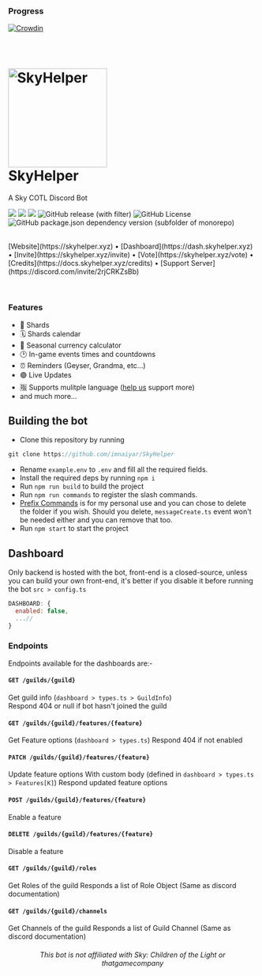 ### Progress
[![Crowdin](https://badges.crowdin.net/skyhelper/localized.svg)](https://crowdin.com/project/skyhelper)

<h1 style={{ textAlign: 'center' }}>
  <br />
  <a href="https://github.com/imnaiyar/SkyHelper"><img src="https://skyhelper.xyz/assets/img/boticon.png" height="200" width="200" alt="SkyHelper" style={{ display: 'block', margin: '0 auto' }} /></a>
  <br />
  SkyHelper
</h1>

<p style={{ textAlign: 'center' }}>A Sky COTL Discord Bot</p>
<div style={{ textAlign: 'center' }}>
  <img src="https://img.shields.io/badge/javascript-%23323330.svg?style=for-the-badge&logo=javascript&logoColor=%23F7DF1E" style={{ display: 'inline-block', margin: '4px' }}/> 
  <img src="https://img.shields.io/badge/MongoDB-%234ea94b.svg?style=for-the-badge&logo=mongodb&logoColor=white" style={{ display: 'inline-block', margin: '4px' }}/> 
  <img src="https://img.shields.io/github/stars/imnaiyar/SkyHelper" style={{ display: 'inline-block', margin: '4px' }}/> 
  <img alt="GitHub release (with filter)" src="https://img.shields.io/github/v/release/imnaiyar/SkyHelper" style={{ display: 'inline-block', margin: '4px' }}/> 
  <img alt="GitHub License" src="https://img.shields.io/github/license/imnaiyar/SkyHelper" style={{ display: 'inline-block', margin: '4px' }}/>
  <img alt="GitHub package.json dependency version (subfolder of monorepo)" src="https://img.shields.io/github/package-json/dependency-version/imnaiyar/SkyHelper/discord.js" style={{ display: 'inline-block', margin: '4px' }}/>
</div>
<br />

<p style={{ textAlign: 'center' }}>
  [Website](https://skyhelper.xyz)
  •
  [Dashboard](https://dash.skyhelper.xyz)
  •
  [Invite](https://skyhelper.xyz/invite)
  •
  [Vote](https://skyhelper.xyz/vote)
  •
  [Credits](https://docs.skyhelper.xyz/credits)
  •
  [Support Server](https://discord.com/invite/2rjCRKZsBb)
</p>

<br />

### Features
- 🌋 Shards
- 🗓 Shards calendar
- 🧮 Seasonal currency calculator
- 🕑 In-game events times and countdowns
- ⏰️ Reminders (Geyser, Grandma, etc...)
- 🟢 Live Updates
- 🈯️ Supports mulitple language ([help us](pages/translating) support more)
- and much more...


## Building the bot

- Clone this repository by running

```js
git clone https://github.com/imnaiyar/SkyHelper
```

- Rename `example.env` to `.env` and fill all the required fields.
- Install the required deps by running `npm i`
- Run `npm run build` to build the project
- Run `npm run commands` to register the slash commands.
- [Prefix Commands](https://github.com/imnaiyar/SkyHelper/tree/main/src%2Fcommands%2Fprefix) is for my personal use and you can chose to delete the folder if you wish. Should you delete, `messageCreate.ts` event won't be needed either and you can remove that too.
- Run `npm start` to start the project

## Dashboard

Only backend is hosted with the bot, front-end is a closed-source, unless you can build your own front-end, it's better if you disable it before running the bot
`src > config.ts`

```js
DASHBOARD: {
  enabled: false,
  ...//
}
```

### Endpoints

Endpoints available for the dashboards are:-

#### `GET /guilds/{guild}`

Get guild info (`dashboard > types.ts > GuildInfo`)  
Respond 404 or null if bot hasn't joined the guild

#### `GET /guilds/{guild}/features/{feature}`

Get Feature options (`dashboard > types.ts`)
Respond 404 if not enabled

#### `PATCH /guilds/{guild}/features/{feature}`

Update feature options
With custom body (defined in `dashboard > types.ts > Features[K]`)
Respond updated feature options

#### `POST /guilds/{guild}/features/{feature}`

Enable a feature

#### `DELETE /guilds/{guild}/features/{feature}`

Disable a feature

#### `GET /guilds/{guild}/roles`

Get Roles of the guild
Responds a list of Role Object (Same as discord documentation)

#### `GET /guilds/{guild}/channels`

Get Channels of the guild
Responds a list of Guild Channel (Same as discord documentation)

<h6 align="center">This bot is not affiliated with Sky: Children of the Light or thatgamecompany</h6>
